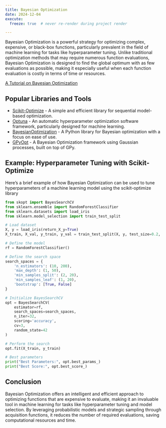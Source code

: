 ```yaml
---
title: Bayesian Optimization
date: 2024-12-04
execute:
  freeze: true  # never re-render during project render

---
```


Bayesian Optimization is a powerful strategy for optimizing complex, expensive, or black-box functions, particularly prevalent in the field of machine learning for tasks like hyperparameter tuning. Unlike traditional optimization methods that may require numerous function evaluations, Bayesian Optimization is designed to find the global optimum with as few evaluations as possible, making it especially useful when each function evaluation is costly in terms of time or resources.

[A Tutorial on Bayesian Optimization](https://arxiv.org/abs/1807.02811)

## Popular Libraries and Tools

- [Scikit-Optimize](https://scikit-optimize.github.io/stable/) - A simple and efficient library for sequential model-based optimization.
- [Optuna](https://optuna.org/) - An automatic hyperparameter optimization software framework, particularly designed for machine learning.
- [BayesianOptimization](https://github.com/bayesian-optimization/BayesianOptimization) - A Python library for Bayesian optimization with a focus on ease of use.
- [GPyOpt](https://sheffieldml.github.io/GPyOpt/) - A Bayesian Optimization framework using Gaussian processes, built on top of GPy.



## Example: Hyperparameter Tuning with Scikit-Optimize

Here's a brief example of how Bayesian Optimization can be used to tune hyperparameters of a machine learning model using the scikit-optimize library



```python
from skopt import BayesSearchCV
from sklearn.ensemble import RandomForestClassifier
from sklearn.datasets import load_iris
from sklearn.model_selection import train_test_split

# Load dataset
X, y = load_iris(return_X_y=True)
X_train, X_val, y_train, y_val = train_test_split(X, y, test_size=0.2, random_state=42)

# Define the model
rf = RandomForestClassifier()

# Define the search space
search_spaces = {
    'n_estimators': (10, 200),
    'max_depth': (1, 50),
    'min_samples_split': (2, 20),
    'min_samples_leaf': (1, 20),
    'bootstrap': [True, False]
}

# Initialize BayesSearchCV
opt = BayesSearchCV(
    estimator=rf,
    search_spaces=search_spaces,
    n_iter=32,
    scoring='accuracy',
    cv=3,
    random_state=42
)

# Perform the search
opt.fit(X_train, y_train)

# Best parameters
print("Best Parameters:", opt.best_params_)
print("Best Score:", opt.best_score_)

```


## Conclusion


Bayesian Optimization offers an intelligent and efficient approach to optimizing functions that are expensive to evaluate, making it an invaluable tool in machine learning for tasks like hyperparameter tuning and model selection. By leveraging probabilistic models and strategic sampling through acquisition functions, it reduces the number of required evaluations, saving computational resources and time.


